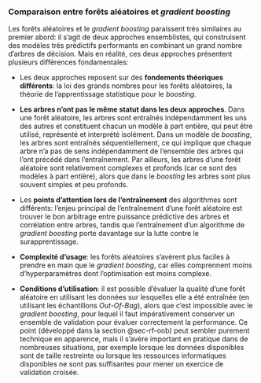 ### Comparaison entre forêts aléatoires et _gradient boosting_

Les forêts aléatoires et le *gradient boosting* paraissent très similaires au premier abord: il s'agit de deux approches ensemblistes, qui construisent des modèles très prédictifs performants en combinant un grand nombre d'arbres de décision. Mais en réalité, ces deux approches présentent plusieurs différences fondamentales:

-   Les deux approches reposent sur des __fondements théoriques différents__: la loi des grands nombres pour les forêts aléatoires, la théorie de l'apprentissage statistique pour le *boosting*.

-   __Les arbres n'ont pas le même statut dans les deux approches__. Dans une forêt aléatoire, les arbres sont entraînés indépendamment les uns des autres et constituent chacun un modèle à part entière, qui peut être utilisé, représenté et interprété isolément. Dans un modèle de *boosting*, les arbres sont entraînés séquentiellement, ce qui implique que chaque arbre n'a pas de sens indépendamment de l'ensemble des arbres qui l'ont précédé dans l'entraînement. Par ailleurs, les arbres d'une forêt aléatoire sont relativement complexes et profonds (car ce sont des modèles à part entière), alors que dans le _boosting_ les arbres sont plus souvent simples et peu profonds.

-   Les __points d'attention lors de l'entraînement__ des algorithmes sont différents: l'enjeu principal de l'entraînement d'une forêt aléatoire est trouver le bon arbitrage entre puissance prédictive des arbres et corrélation entre arbres, tandis que l'entraînement d'un algorithme de _gradient boosting_ porte davantage sur la lutte contre le surapprentissage.

-   __Complexité d'usage__: les forêts aléatoires s'avèrent plus faciles à prendre en main que le _gradient boosting_, car elles comprennent moins d'hyperparamètres dont l'optimisation est moins complexe.

-   __Conditions d'utilisation__: il est possible d'évaluer la qualité d'une forêt aléatoire en utilisant les données sur lesquelles elle a été entraînée (en utilisant les échantillons _Out-Of-Bag_), alors que c'est impossible avec le _gradient boosting_, pour lequel il faut impérativement conserver un ensemble de validation pour évaluer correctement la performance. Ce point (développé dans la section @sec-rf-oob) peut sembler purement technique en apparence, mais il s'avère important en pratique dans de nombreuses situations, par exemple lorsque les données disponibles sont de taille restreinte ou lorsque les ressources informatiques disponibles ne sont pas suffisantes pour mener un exercice de validation croisée.


